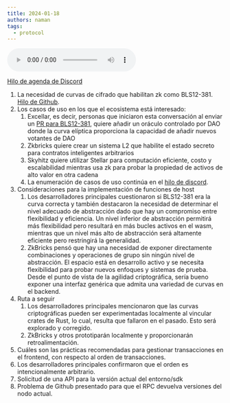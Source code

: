 ```yaml
---
title: 2024-01-18
authors: naman
tags:
  - protocol
---
```


<audio controls>
  <source
    src="https://pub-b2eaaee2bbe74d70820bacb7298958f5.r2.dev/0101802024_protocol_developer_call.mp3"
    type="audio/mpeg"
  ></source>
  Tu navegador no admite el elemento de audio.
</audio>

[Hilo de agenda de Discord](https://discord.com/channels/897514728459468821/1196897067445010452)

1. La necesidad de curvas de cifrado que habilitan zk como BLS12-381. [Hilo de Github](https://github.com/stellar/rs-soroban-env/issues/779).
2. Los casos de uso en los que el ecosistema está interesado:
   1. Excellar, es decir, personas que iniciaron esta conversación al enviar un [PR para BLS12-381](https://github.com/stellar/rs-soroban-env/pull/1310), quiere añadir un oráculo controlado por DAO donde la curva elíptica proporciona la capacidad de añadir nuevos votantes de DAO
   2. Zkbricks quiere crear un sistema L2 que habilite el estado secreto para contratos inteligentes arbitrarios
   3. Skyhitz quiere utilizar Stellar para computación eficiente, costo y escalabilidad mientras usa zk para probar la propiedad de activos de alto valor en otra cadena
   4. La enumeración de casos de uso continúa en el [hilo de discord](https://discord.com/channels/897514728459468821/1197663875512942653).
3. Consideraciones para la implementación de funciones de host
   1. Los desarrolladores principales cuestionaron si BLS12-381 era la curva correcta y también destacaron la necesidad de determinar el nivel adecuado de abstracción dado que hay un compromiso entre flexibilidad y eficiencia. Un nivel inferior de abstracción permitirá más flexibilidad pero resultará en más bucles activos en el wasm, mientras que un nivel más alto de abstracción será altamente eficiente pero restringirá la generalidad.
   2. ZkBricks pensó que hay una necesidad de exponer directamente combinaciones y operaciones de grupo sin ningún nivel de abstracción. El espacio está en desarrollo activo y se necesita flexibilidad para probar nuevos enfoques y sistemas de prueba. Desde el punto de vista de la agilidad criptográfica, sería bueno exponer una interfaz genérica que admita una variedad de curvas en el backend.
4. Ruta a seguir
   1. Los desarrolladores principales mencionaron que las curvas criptográficas pueden ser experimentadas localmente al vincular crates de Rust, lo cual, resulta que fallaron en el pasado. Esto será explorado y corregido.
   2. ZkBricks y otros prototiparán localmente y proporcionarán retroalimentación.
5. Cuáles son las prácticas recomendadas para gestionar transacciones en el frontend, con respecto al orden de transacciones.
6. Los desarrolladores principales confirmaron que el orden es intencionalmente arbitrario.
7. Solicitud de una API para la versión actual del entorno/sdk
8. Problema de Github presentado para que el RPC devuelva versiones del nodo actual.
